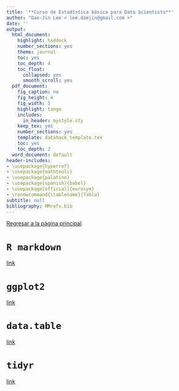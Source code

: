 ```yaml
---
title: '**Curso de Estadística básica para Data Scientists**'
author: "Dae-Jin Lee < lee.daejin@gmail.com >"
date: ''
output:
  html_document:
    highlight: haddock
    number_sections: yes
    theme: journal
    toc: yes
    toc_depth: 4
    toc_float:
      collapsed: yes
      smooth_scroll: yes
  pdf_document:
    fig_caption: no
    fig_height: 4
    fig_width: 5
    highlight: tango
    includes:
      in_header: mystyle.sty
    keep_tex: yes
    number_sections: yes
    template: datahack_template.tex
    toc: yes
    toc_depth: 2
  word_document: default
header-includes:
- \usepackage{hyperref}
- \usepackage{mathtools}
- \usepackage{palatino}
- \usepackage[spanish]{babel}
- \usepackage[official]{eurosym}
- \renewcommand{\tablename}{Tabla}
subtitle: null
bibliography: MMrefs.bib
---
```


\newpage

[Regresar a la página principal](https://idaejin.github.io/bcam-courses/R/datahack/)


# `R markdown`

[link](http://rmarkdown.rstudio.com/lesson-1.html)

# `ggplot2`

[link](http://tutorials.iq.harvard.edu/R/Rgraphics/Rgraphics.html)


# `data.table`

[link](https://cran.r-project.org/web/packages/data.table/vignettes/datatable-intro.html)

# `tidyr`

[link](https://blog.rstudio.com/2014/07/22/introducing-tidyr/)